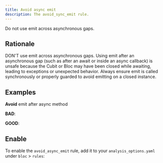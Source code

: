 ```yaml
---
title: Avoid async emit
description: The avoid_sync_emit rule.
---
```



<div class="badges">
	<Badge text="new" />
	<Badge text="dart" variant="note" />
</div>

Do not use emit across asynchronous gaps.

## Rationale

DON'T use emit across asynchronous gaps.
Using emit after an asynchronous gap (such as after an await or inside an async callback) is unsafe because the Cubit or Bloc may have been closed while awaiting, leading to exceptions or unexpected behavior. Always ensure emit is called synchronously or properly guarded to avoid emitting on a closed instance.

## Examples

**Avoid** emit after async method

**BAD**:

<BadSnippet />

**GOOD**:

<GoodSnippet />

## Enable

To enable the `avoid_async_emit` rule, add it to your
`analysis_options.yaml` under `bloc` > `rules`:

<EnableRuleSnippet name="avoid_async_emit" />